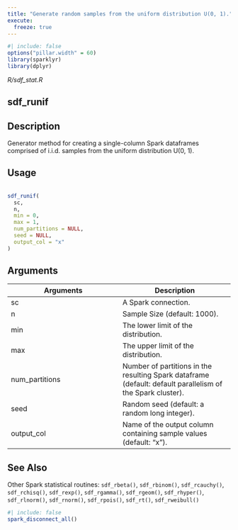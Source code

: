 ```yaml
---
title: "Generate random samples from the uniform distribution U(0, 1)."
execute:
  freeze: true
---
```


```r
#| include: false
options("pillar.width" = 60)
library(sparklyr) 
library(dplyr)
```

*R/sdf_stat.R*

## sdf_runif

## Description
 Generator method for creating a single-column Spark dataframes comprised of i.i.d. samples from the uniform distribution U(0, 1). 


## Usage
```r
 
sdf_runif( 
  sc, 
  n, 
  min = 0, 
  max = 1, 
  num_partitions = NULL, 
  seed = NULL, 
  output_col = "x" 
) 
```

## Arguments
|Arguments|Description|
|---|---|
| sc | A Spark connection. |
| n | Sample Size (default: 1000). |
| min | The lower limit of the distribution. |
| max | The upper limit of the distribution. |
| num_partitions | Number of partitions in the resulting Spark dataframe (default: default parallelism of the Spark cluster). |
| seed | Random seed (default: a random long integer). |
| output_col | Name of the output column containing sample values (default: "x"). |






## See Also
 Other Spark statistical routines:  `sdf_rbeta()`, `sdf_rbinom()`, `sdf_rcauchy()`, `sdf_rchisq()`, `sdf_rexp()`, `sdf_rgamma()`, `sdf_rgeom()`, `sdf_rhyper()`, `sdf_rlnorm()`, `sdf_rnorm()`, `sdf_rpois()`, `sdf_rt()`, `sdf_rweibull()` 


```r
#| include: false
spark_disconnect_all()
```
